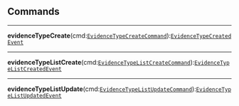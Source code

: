 


<div
  class={"spacer"}
/>



<div
  class={"spacer"}
/>



## Commands



---

**evidenceTypeCreate**(cmd:[`EvidenceTypeCreateCommand`](/docs/core-evidence-type--page#evidence-type-create)):[`EvidenceTypeCreatedEvent`](/docs/core-evidence-type--page#evidence-type-create)<br/>

---

**evidenceTypeListCreate**(cmd:[`EvidenceTypeListCreateCommand`](/docs/core-evidence-type--page#evidence-type-list-create)):[`EvidenceTypeListCreatedEvent`](/docs/core-evidence-type--page#evidence-type-list-create)<br/>

---

**evidenceTypeListUpdate**(cmd:[`EvidenceTypeListUpdateCommand`](/docs/core-evidence-type--page#evidence-type-list-update)):[`EvidenceTypeListUpdatedEvent`](/docs/core-evidence-type--page#evidence-type-list-update)<br/>
